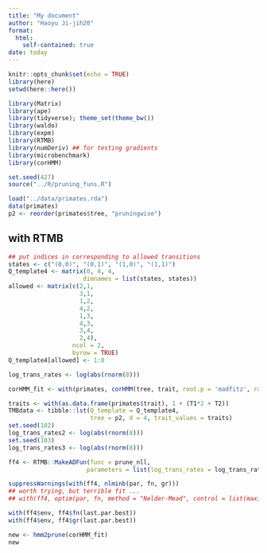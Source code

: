 ```yaml
---
title: "My document"
author: "Haoyu Ji-jih20"
format: 
  html:
    self-contained: true
date: today
---
```


```r
knitr::opts_chunk$set(echo = TRUE)
library(here)
setwd(here::here())
```

```r
library(Matrix)
library(ape)
library(tidyverse); theme_set(theme_bw())
library(waldo)
library(expm)
library(RTMB)
library(numDeriv) ## for testing gradients
library(microbenchmark)
library(corHMM)
```

```r
set.seed(427)
source("../R/pruning_funs.R")
```

```r
load("../data/primates.rda")
data(primates)
p2 <- reorder(primates$tree, "pruningwise")
```

## with RTMB
```r
## put indices in corresponding to allowed transitions
states <- c("(0,0)", "(0,1)", "(1,0)", "(1,1)")
Q_template4 <- matrix(0, 4, 4,
                     dimnames = list(states, states))
allowed <- matrix(c(2,1,
                    3,1,
                    1,2,
                    4,2,
                    1,3,
                    4,3,
                    3,4,
                    2,4),
                  ncol = 2,
                  byrow = TRUE)
Q_template4[allowed] <- 1:8

log_trans_rates <- log(abs(rnorm(8)))
```


```r
corHMM_fit <- with(primates, corHMM(tree, trait, root.p = 'madfitz', rate.cat = 1))

traits <- with(as.data.frame(primates$trait), 1 + (T1*2 + T2))
TMBdata <- tibble::lst(Q_template = Q_template4,
                       tree = p2, d = 4, trait_values = traits)
set.seed(102)
log_trans_rates2 <- log(abs(rnorm(8)))
set.seed(103)
log_trans_rates3 <- log(abs(rnorm(8)))

ff4 <- RTMB::MakeADFun(func = prune_nll,
                      parameters = list(log_trans_rates = log_trans_rates3), silent = TRUE)

suppressWarnings(with(ff4, nlminb(par, fn, gr)))
## worth trying, but terrible fit ...
## with(ff4, optim(par, fn, method = "Nelder-Mead", control = list(maxit = 1000)))

with(ff4$env, ff4$fn(last.par.best))
with(ff4$env, ff4$gr(last.par.best))

new <- hmm2prune(corHMM_fit)
new
```

